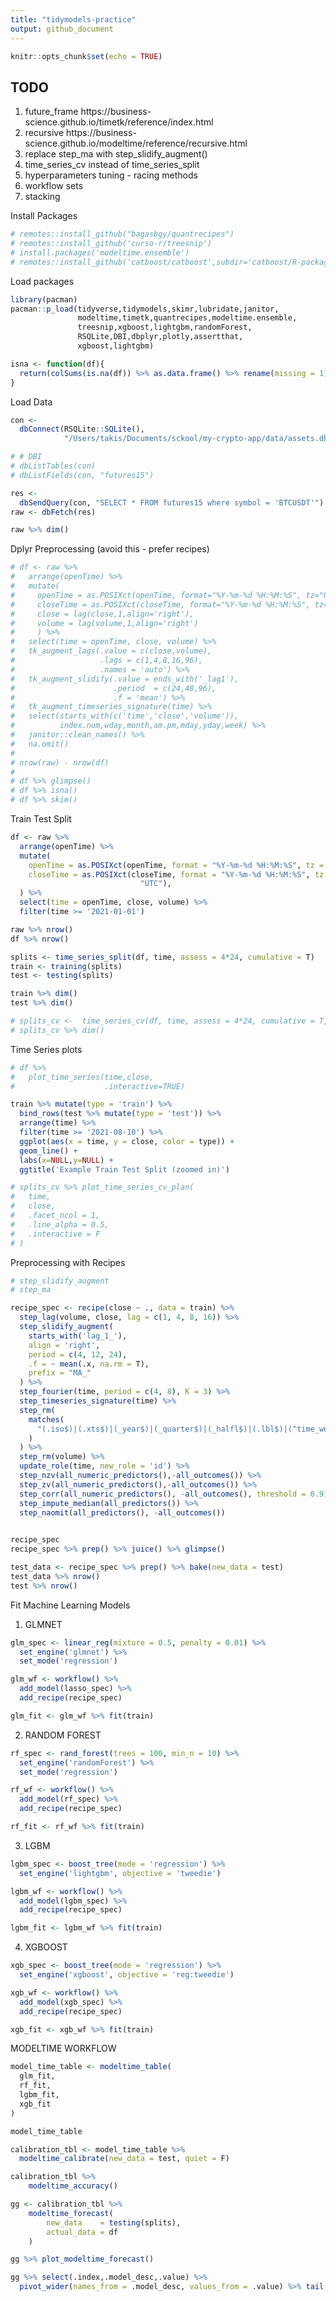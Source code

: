 ```yaml
---
title: "tidymodels-practice"
output: github_document
---
```


```r
knitr::opts_chunk$set(echo = TRUE)
```

## TODO 
1. future_frame https://business-science.github.io/timetk/reference/index.html
2. recursive https://business-science.github.io/modeltime/reference/recursive.html
3. replace step_ma with step_slidify_augment()
4. time_series_cv instead of time_series_split
5. hyperparameters tuning - racing methods
6. workflow sets
7. stacking

Install Packages
```r
# remotes::install_github("bagasbgy/quantrecipes")
# remotes::install_github('curso-r/treesnip')
# install.packages('modeltime.ensemble')
# remotes::install_github('catboost/catboost',subdir='catboost/R-package')
```

Load packages
```r

library(pacman)
pacman::p_load(tidyverse,tidymodels,skimr,lubridate,janitor,
               modeltime,timetk,quantrecipes,modeltime.ensemble,
               treesnip,xgboost,lightgbm,randomForest,
               RSQLite,DBI,dbplyr,plotly,assertthat,
               xgboost,lightgbm)

isna <- function(df){
  return(colSums(is.na(df)) %>% as.data.frame() %>% rename(missing = 1))
}

```



Load Data
```r
con <-
  dbConnect(RSQLite::SQLite(),
            "/Users/takis/Documents/sckool/my-crypto-app/data/assets.db")

# # DBI
# dbListTables(con)
# dbListFields(con, "futures15")

res <-
  dbSendQuery(con, "SELECT * FROM futures15 where symbol = 'BTCUSDT'")
raw <- dbFetch(res)

raw %>% dim()

```


Dplyr Preprocessing (avoid this - prefer recipes)
```r

# df <- raw %>%  
#   arrange(openTime) %>% 
#   mutate(
#     openTime = as.POSIXct(openTime, format="%Y-%m-%d %H:%M:%S", tz="UTC"),
#     closeTime = as.POSIXct(closeTime, format="%Y-%m-%d %H:%M:%S", tz="UTC"),
#     close = lag(close,1,align='right'),
#     volume = lag(volume,1,align='right')
#     ) %>% 
#   select(time = openTime, close, volume) %>% 
#   tk_augment_lags(.value = c(close,volume), 
#                   .lags = c(1,4,8,16,96),
#                   .names = 'auto') %>% 
#   tk_augment_slidify(.value = ends_with('_lag1'), 
#                      .period  = c(24,48,96), 
#                      .f = 'mean') %>% 
#   tk_augment_timeseries_signature(time) %>% 
#   select(starts_with(c('time','close','volume')),
#          index.num,wday,month,am.pm,mday,yday,week) %>% 
#   janitor::clean_names() %>% 
#   na.omit()
#   
# nrow(raw) - nrow(df)
#   
# df %>% glimpse()
# df %>% isna()
# df %>% skim()

```

Train Test Split
```r

df <- raw %>%
  arrange(openTime) %>%
  mutate(
    openTime = as.POSIXct(openTime, format = "%Y-%m-%d %H:%M:%S", tz = "UTC"),
    closeTime = as.POSIXct(closeTime, format = "%Y-%m-%d %H:%M:%S", tz =
                             "UTC"),
  ) %>%
  select(time = openTime, close, volume) %>% 
  filter(time >= '2021-01-01')

raw %>% nrow()
df %>% nrow()

splits <- time_series_split(df, time, assess = 4*24, cumulative = T)
train <- training(splits)
test <- testing(splits)

train %>% dim()
test %>% dim()

# splits_cv <-  time_series_cv(df, time, assess = 4*24, cumulative = T, skip = 4*24*7)# slice_limit = 8)
# splits_cv %>% dim()

```


Time Series plots
```r

# df %>%
#   plot_time_series(time,close,
#                    .interactive=TRUE)

train %>% mutate(type = 'train') %>%
  bind_rows(test %>% mutate(type = 'test')) %>%
  arrange(time) %>% 
  filter(time >= '2021-08-10') %>% 
  ggplot(aes(x = time, y = close, color = type)) +
  geom_line() +
  labs(x=NULL,y=NULL) +
  ggtitle('Example Train Test Split (zoomed in)')

# splits_cv %>% plot_time_series_cv_plan(
#   time,
#   close,
#   .facet_ncol = 1,
#   .line_alpha = 0.5,
#   .interactive = F
# )


```



Preprocessing with Recipes
```r

# step_slidify_augment
# step_ma

recipe_spec <- recipe(close ~ ., data = train) %>%
  step_lag(volume, close, lag = c(1, 4, 8, 16)) %>%
  step_slidify_augment(
    starts_with('lag_1_'),
    align = 'right',
    period = c(4, 12, 24),
    .f = ~ mean(.x, na.rm = T),
    prefix = "MA_"
  ) %>%
  step_fourier(time, period = c(4, 8), K = 3) %>%
  step_timeseries_signature(time) %>%
  step_rm(
    matches(
      "(.iso$)|(.xts$)|(_year$)|(_quarter$)|(_halfl$)|(.lbl$)|(^time_week)|(time_half)"
    )
  ) %>%
  step_rm(volume) %>%
  update_role(time, new_role = 'id') %>%
  step_nzv(all_numeric_predictors(),-all_outcomes()) %>%
  step_zv(all_numeric_predictors(),-all_outcomes()) %>%
  step_corr(all_numeric_predictors(), -all_outcomes(), threshold = 0.9) %>%
  step_impute_median(all_predictors()) %>% 
  step_naomit(all_predictors(), -all_outcomes())
  

recipe_spec
recipe_spec %>% prep() %>% juice() %>% glimpse()

test_data <- recipe_spec %>% prep() %>% bake(new_data = test)
test_data %>% nrow()
test %>% nrow()

```

Fit Machine Learning Models

1. GLMNET
```r

glm_spec <- linear_reg(mixture = 0.5, penalty = 0.01) %>% 
  set_engine('glmnet') %>% 
  set_mode('regression')

glm_wf <- workflow() %>% 
  add_model(lasso_spec) %>% 
  add_recipe(recipe_spec)

glm_fit <- glm_wf %>% fit(train)

```

2. RANDOM FOREST
```r

rf_spec <- rand_forest(trees = 100, min_n = 10) %>% 
  set_engine('randomForest') %>% 
  set_mode('regression')

rf_wf <- workflow() %>% 
  add_model(rf_spec) %>% 
  add_recipe(recipe_spec)

rf_fit <- rf_wf %>% fit(train)

```

3. LGBM
```r

lgbm_spec <- boost_tree(mode = 'regression') %>% 
  set_engine('lightgbm', objective = 'tweedie')

lgbm_wf <- workflow() %>% 
  add_model(lgbm_spec) %>% 
  add_recipe(recipe_spec)

lgbm_fit <- lgbm_wf %>% fit(train)

```

4. XGBOOST
```r

xgb_spec <- boost_tree(mode = 'regression') %>% 
  set_engine('xgboost', objective = 'reg:tweedie')

xgb_wf <- workflow() %>% 
  add_model(xgb_spec) %>% 
  add_recipe(recipe_spec)

xgb_fit <- xgb_wf %>% fit(train)

```


MODELTIME WORKFLOW
```r
model_time_table <- modeltime_table(
  glm_fit,
  rf_fit,
  lgbm_fit,
  xgb_fit
)

model_time_table

calibration_tbl <- model_time_table %>%
  modeltime_calibrate(new_data = test, quiet = F)

calibration_tbl %>%
    modeltime_accuracy()

gg <- calibration_tbl %>%
    modeltime_forecast(
        new_data    = testing(splits),
        actual_data = df
    )

gg %>% plot_modeltime_forecast()

gg %>% select(.index,.model_desc,.value) %>% 
  pivot_wider(names_from = .model_desc, values_from = .value) %>% tail()

```









